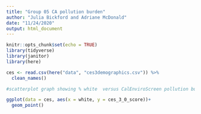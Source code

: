 ```yaml
---
title: "Group 05 CA pollution burden"
author: "Julia Bickford and Adriane McDonald"
date: "11/24/2020"
output: html_document
---
```


```r
knitr::opts_chunk$set(echo = TRUE)
library(tidyverse)
library(janitor)
library(here)
```

```r
ces <- read.csv(here("data", "ces3demographics.csv")) %>% 
  clean_names()
```

```r
#scatterplot graph showing % white  versus CalEnviroScreen pollution burden score

ggplot(data = ces, aes(x = white, y = ces_3_0_score))+
  geom_point()
```

